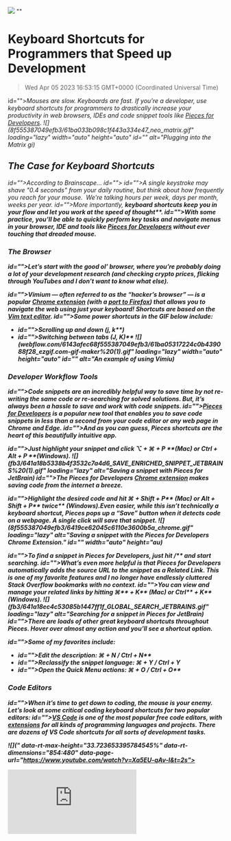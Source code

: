 ![](https://uploads-ssl.webflow.com/6143afec68f555387049efb3/62f2c6fac96fcaaa30eb1dfb_dont-touch-tht-mouse.jpg)
""
# Keyboard Shortcuts for Programmers that Speed up Development
> Wed Apr 05 2023 16:53:15 GMT+0000 (Coordinated Universal Time)

id=""><em id="">Mouses are slow. Keyboards are fast. If you’re a developer, use keyboard shortcuts for programmers to drastically increase your productivity in web browsers, IDEs and code snippet tools like <a href="https://code.pieces.app/install" target="_blank" id=""><em id="">Pieces for Developers</a><em id="">.
![](8f555387049efb3/61ba033b098c1f443a334e47_neo_matrix.gif" loading="lazy" width="auto" height="auto" id="" alt="Plugging into the Matrix gi)

## The Case for Keyboard Shortcuts
id="">According to Brainscape...
id="">‍
id="">A single keystroke may shave "0.4 seconds" from your daily routine, but think about how frequently you reach for your mouse. &nbsp;We're talking hours per week, days per month, weeks per year.
id="">More importantly, <strong id="">keyboard shortcuts keep you in your flow and let you work at the speed of thought**.
id="">With some practice, you’ll be able to quickly perform key tasks and navigate menus in your browser, IDE and tools like <a href="http://code.pieces.app/" target="_blank" id="">Pieces for Developers</a> without ever touching that dreaded mouse.


### The Browser

id="">Let’s start with the good ol’ browser, where you’re probably doing a lot of your development research (and checking crypto prices, flicking through YouTubes and I don’t want to know what else).

id="">Vimium — often referred to as the “hacker’s browser” — is a popular <a href="https://chrome.google.com/extensions/detail/dbepggeogbaibhgnhhndojpepiihcmeb" target="_blank" id="">Chrome extension</a> (with a <a href="https://addons.mozilla.org/en-GB/firefox/addon/vimium-ff/" target="_blank" id="">port to Firefox</a>) that allows you to navigate the web using just your keyboard! Shortcuts are based on the <a href="https://www.vim.org/" target="_blank" id="">Vim text editor</a>.
id="">Some power shortcuts in the GIF below include:
- id="">Scrolling up and down (<strong id="">j, k**)
- id="">Switching between tabs (<strong id="">J, K)**
![](webflow.com/6143afec68f555387049efb3/61ba05317224c0b439088f28_ezgif.com-gif-maker%20(1).gif" loading="lazy" width="auto" height="auto" id="" alt="An example of using Vimiu)

### Developer Workflow Tools

id="">Code snippets are an incredibly helpful way to save time by not re-writing the same code or re-searching for solved solutions. But, it’s always been a hassle to save and work with code snippets.<a href="http://code.pieces.app/" id="">‍</a>
id=""><a href="http://code.pieces.app/" target="_blank" id="">Pieces for Developers</a> is a popular new tool that enables you to save code snippets in less than a second from your code editor or any web page in Chrome and Edge.
id="">And as you can guess, Pieces shortcuts are the heart of this beautifully intuitive app.

id="">Just highlight your snippet and click <strong id="">⌥ + ⌘ + P **(Mac) or <strong id="">Ctrl + Alt + P **(Windows).
![](fb3/641a18b5338b4f3532c7a4d6_SAVE_ENRICHED_SNIPPET_JETBRAINS%20(1).gif" loading="lazy" alt="Saving a snippet with Pieces for JetBrain)
id="">The Pieces for Developers <a href="https://chrome.google.com/webstore/detail/pieces/igbgibhbfonhmjlechmeefimncpekepm?hl=en" target="_blank" id="">Chrome extension</a> makes saving code from the internet a breeze.

id="">Highlight the desired code and hit <strong id="">⌘ + Shift + P** (Mac) or <strong id="">Alt + Shift + P** <strong id="">twice** (Windows).Even easier, while this isn’t technically a keyboard shortcut, Pieces pops up a “Save” button when it detects code on a webpage. A single click will save that snippet.
![](8f555387049efb3/6419ce62045c6110e3600b5a_chrome.gif" loading="lazy" alt="Saving a snippet with the Pieces for Developers Chrome Extension." id="" width="auto" height="au)

id="">To find a snippet in Pieces for Developers, just hit <strong id="">/** and start searching.
id="">What’s even more helpful is that Pieces for Developers automatically adds the source URL to the snippet as a Related Link. This is one of my favorite features and I no longer have endlessly cluttered Stack Overflow bookmarks with no context.
id="">You can view and manage your related links by hitting <strong id="">⌘** + <strong id="">K** (Mac) or <strong id="">Ctrl** + <strong id="">K** (Windows).
![](fb3/641a18ec4c53085b1447ff1f_GLOBAL_SEARCH_JETBRAINS.gif" loading="lazy" alt="Searching for a snippet in Pieces for JetBrain)
id="">There are loads of other great keyboard shortcuts throughout Pieces. Hover over almost any action and you’ll see a shortcut option.

id="">Some of my favorites include:
- id="">Edit the description: <strong id="">⌘ + N / Ctrl + N**
- id="">Reclassify the snippet language:<strong id=""> ⌘ + Y **/ <strong id="">Ctrl + Y**
- id="">Open the Quick Menu actions: <strong id="">⌘ + O / Ctrl + O**

### Code Editors
id="">When it’s time to get down to coding, the mouse is your enemy. Let’s look at some critical coding keyboard shortcuts for two popular editors:
id=""><a href="https://code.visualstudio.com/" target="_blank" id="">VS Code</a> is one of the most popular free code editors, with <a href="https://marketplace.visualstudio.com/vscode" target="_blank" id="">extensions</a> for all kinds of programming languages and projects. There are dozens of VS Code shortcuts for all sorts of development tasks.

![](" data-rt-max-height="33.723653395784545%" data-rt-dimensions="854:480" data-page-url="https://www.youtube.com/watch?v=Xa5EU-qAv-I&t=2s"><div id=""><iframe allowfullscreen="true" frameborder="0" scrolling="no" src="https://www.youtube.com/embed/Xa5EU-qAv-I?start=2"></ifr)
id=""><a href="https://www.jetbrains.com/help/idea/mastering-keyboard-shortcuts.html" target="_blank" id="">IntelliJ</a> comes jammed with built-in shortcuts and has a <a href="https://plugins.jetbrains.com/" target="_blank" id="">robust library of plugins</a> to boost your productivity.
![](" data-rt-max-height="33.723653395784545%" data-rt-dimensions="854:480" data-page-url="https://www.youtube.com/watch?v=QYO5_riePOQ&t=1s"><div id=""><iframe allowfullscreen="true" frameborder="0" scrolling="no" src="https://www.youtube.com/embed/QYO5_riePOQ?start=1"></ifr)
id="">

id=""><a href="https://github.com/Guake/guake/blob/master/README.rst" target="_blank" id="">Guake</a> is triggered by a hotkey that drops down a terminal over your desktop, and retreats when that same hotkey is pressed again.
id="">It's only available for Linux machines running <a href="https://www.gnome.org/" target="_blank" id="">Gnome</a> as their desktop environments.
![](8f555387049efb3/61ba2eeaa70a40c34df7cf13_guake.jpeg" loading="lazy" width="auto" height="auto" id="" alt="The Guake project terminal in actio)
![](8f555387049efb3/61ba300ba70a40863ff7db0a_acejump.gif" loading="lazy" width="auto" height="auto" id="" alt="Using AceJump for Intelli)
id="">

![](8f555387049efb3/61ba317d8e88ee357b59d1b2_keycombiner.png" loading="lazy" width="auto" height="auto" id="" alt="Practice keyboard shortcuts for Figm)
id="">


## Wrapping Up
